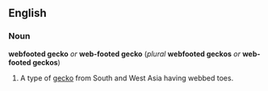 ==English==
===Noun===
'''webfooted gecko''' ''or'' '''web-footed gecko''' (''plural'' '''webfooted geckos''' ''or'' '''web-footed geckos''')

#A type of [[gecko]] from South and West Asia having webbed toes.